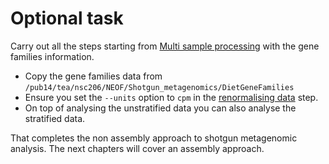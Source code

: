 # Optional task

Carry out all the steps starting from [Multi sample processing](#humannmultisampleprocessing) with the gene families information.

-   Copy the gene families data from `/pub14/tea/nsc206/NEOF/Shotgun_metagenomics/DietGeneFamilies`
-   Ensure you set the `--units` option to `cpm` in the [renormalising data](#humannrenormalise) step.
-   On top of analysing the unstratified data you can also analyse the stratified data.

That completes the non assembly approach to shotgun metagenomic analysis. The next chapters will cover an assembly approach.
